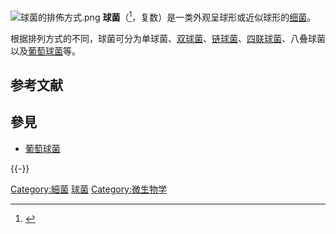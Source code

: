 [[File:球菌的排佈方式.png|thumb]]
'''球菌'''（{{lang-la|coccus}}<ref name="Yahoo!">{{cite web | url=http://tw.dictionary.yahoo.com/dictionary?p=%E7%90%83%E8%8F%8C | title=Yahoo!奇摩字典上的資料 | accessdate=2011-12-08}}</ref>，复数{{lang|la|cocci}}）是一类外观呈球形或近似球形的[[细菌|细菌]]。

根据排列方式的不同，球菌可分为单球菌、[[双球菌|双球菌]]、[[链球菌|链球菌]]、[[四联球菌|四联球菌]]、八叠球菌以及[[葡萄球菌|葡萄球菌]]等。

== 参考文献 ==
{{Reflist}}

== 參見 ==
{{Portal|医学|生物学}}
* [[葡萄球菌|葡萄球菌]]

{{-}}
{{细菌}}

[[Category:細菌|Category:細菌]]
[[Category:球菌|]]
[[Category:微生物学|Category:微生物学]]